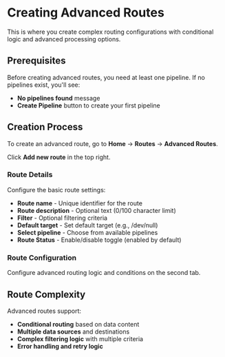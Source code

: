 # Creating Advanced Routes

This is where you create complex routing configurations with conditional logic and advanced processing options.

## Prerequisites

Before creating advanced routes, you need at least one pipeline. If no pipelines exist, you'll see:

- **No pipelines found** message
- **Create Pipeline** button to create your first pipeline

## Creation Process

To create an advanced route, go to **Home** → **Routes** → **Advanced Routes**.

Click **Add new route** in the top right.

### Route Details

Configure the basic route settings:

- **Route name** - Unique identifier for the route  
- **Route description** - Optional text (0/100 character limit)
- **Filter** - Optional filtering criteria
- **Default target** - Set default target (e.g., /dev/null)
- **Select pipeline** - Choose from available pipelines
- **Route Status** - Enable/disable toggle (enabled by default)

### Route Configuration

Configure advanced routing logic and conditions on the second tab.

## Route Complexity

Advanced routes support:

- **Conditional routing** based on data content
- **Multiple data sources** and destinations
- **Complex filtering logic** with multiple criteria
- **Error handling and retry logic**
